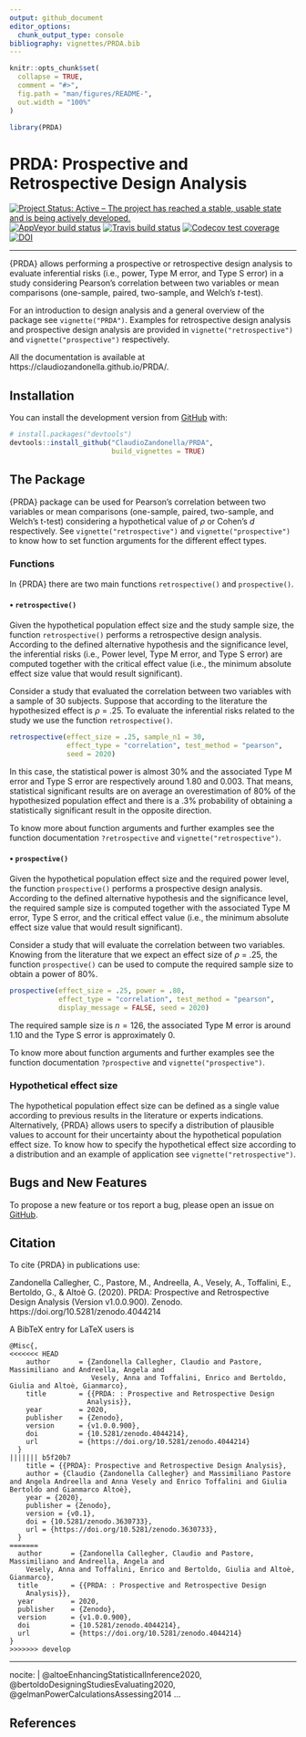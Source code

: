 ```yaml
---
output: github_document
editor_options: 
  chunk_output_type: console
bibliography: vignettes/PRDA.bib
---
```


<!-- README.md is generated from README.Rmd. Please edit that file -->


```r
knitr::opts_chunk$set(
  collapse = TRUE,
  comment = "#>",
  fig.path = "man/figures/README-",
  out.width = "100%"
)

library(PRDA)
```

# PRDA: Prospective and Retrospective Design Analysis

<!-- badges: start -->
[![Project Status: Active – The project has reached a stable, usable state and is being actively developed.](https://www.repostatus.org/badges/latest/active.svg)](https://www.repostatus.org/#active)
[![AppVeyor build status](https://ci.appveyor.com/api/projects/status/github/ClaudioZandonella/PRDA?branch=master&svg=true)](https://ci.appveyor.com/project/ClaudioZandonella/PRDA/branch/master)
[![Travis build status](https://travis-ci.org/ClaudioZandonella/PRDA.svg?branch=master)](https://travis-ci.org/ClaudioZandonella/PRDA)
[![Codecov test coverage](https://codecov.io/gh/ClaudioZandonella/PRDA/branch/master/graph/badge.svg)](https://codecov.io/gh/ClaudioZandonella/PRDA/branch/master)
[![DOI](https://zenodo.org/badge/212573857.svg)](https://zenodo.org/badge/latestdoi/212573857)
<hr>
<!-- badges: end -->

{PRDA} allows performing a prospective or retrospective design analysis to evaluate inferential risks (i.e., power, Type M error, and Type S error) in a study considering Pearson's correlation between two variables or mean comparisons (one-sample, paired, two-sample, and Welch's *t*-test). 

For an introduction to design analysis and a general overview of the package see `vignette("PRDA")`.
Examples for retrospective design analysis and prospective design analysis are provided in `vignette("retrospective")` and `vignette("prospective")` respectively.

All the documentation is available at https://claudiozandonella.github.io/PRDA/.

## Installation

<!-- You can install the released version of PRDA from [CRAN](https://CRAN.R-project.org) with: -->

<!-- ``` r -->
<!-- install.packages("PRDA") -->
<!-- ``` -->

<!-- And the development version from [GitHub](https://github.com/) with: -->

You can install the development version from [GitHub](https://github.com/ClaudioZandonella/PRDA/tree/develop) with:

``` r
# install.packages("devtools")
devtools::install_github("ClaudioZandonella/PRDA",
                         build_vignettes = TRUE)
```


## The Package

{PRDA} package can be used for Pearson's correlation between two variables or mean comparisons (one-sample, paired, two-sample, and Welch's t-test) considering a hypothetical value of *&rho;* or Cohen's *d* respectively. See `vignette("retrospective")` and `vignette("prospective")` to know how to set function arguments for the different effect types. 


### Functions

In {PRDA} there are two main functions `retrospective()` and `prospective()`.

#### &#8226; `retrospective()`

Given the hypothetical population effect size and the study sample size, the function `retrospective()` performs a retrospective design analysis. According to the defined alternative hypothesis and the significance level, the inferential risks (i.e., Power level, Type M error, and Type S error) are computed together with the critical effect value (i.e., the minimum absolute effect size value that would result significant).

Consider a study that evaluated the correlation between two variables with a sample of 30 subjects. Suppose that according to the literature the hypothesized effect is *&rho;* = .25. To evaluate the inferential risks related to the study we use the function `retrospective()`.

```r
retrospective(effect_size = .25, sample_n1 = 30,
              effect_type = "correlation", test_method = "pearson",
              seed = 2020)
```

In this case, the statistical power is almost 30% and the associated Type M error and Type S error are respectively around 1.80 and 0.003. That means, statistical significant results are on average an overestimation of 80% of the hypothesized population effect and there is a .3% probability of obtaining a statistically significant result in the opposite direction.

To know more about function arguments and further examples see the function documentation `?retrospective` and  `vignette("retrospective")`.

#### &#8226; `prospective()`

Given the hypothetical population effect size and the required power level, the function `prospective()` performs a prospective design analysis. According to the defined alternative hypothesis and the significance level, the required sample size is computed together with the associated Type M error, Type S error, and the critical effect value (i.e., the minimum absolute effect size value that would result significant).  

Consider a study that will evaluate the correlation between two variables. Knowing from the literature that we expect an effect size of *&rho;* = .25, the function `prospective()` can be used to compute the required sample size to obtain a power of 80%. 
```r
prospective(effect_size = .25, power = .80, 
            effect_type = "correlation", test_method = "pearson",
            display_message = FALSE, seed = 2020)
```

The required sample size is $n=126$, the associated Type M error is around 1.10 and the Type S error is approximately 0. 

To know more about function arguments and further examples see the function documentation `?prospective` and `vignette("prospective")`.

### Hypothetical effect size

The hypothetical population effect size can be defined as a single value according to previous results in the literature or experts indications. Alternatively, {PRDA} allows users to specify a distribution of plausible values to account for their uncertainty about the hypothetical population effect size.  To know how to specify the hypothetical effect size according to a distribution and an example of application see `vignette("retrospective")`.

## Bugs and New Features

To propose a new feature or tos report a bug, please open an issue on [GitHub](https://github.com/ClaudioZandonella/PRDA/issues).

## Citation

To cite {PRDA} in publications use:

Zandonella Callegher, C., Pastore, M., Andreella, A., Vesely, A., Toffalini, E., Bertoldo, G., & Altoè G. (2020). PRDA: Prospective and Retrospective Design Analysis (Version v1.0.0.900). Zenodo. https://doi.org/10.5281/zenodo.4044214

A BibTeX entry for LaTeX users is
```{}
@Misc{,
<<<<<<< HEAD
    author       = {Zandonella Callegher, Claudio and Pastore, Massimiliano and Andreella, Angela and 
                    Vesely, Anna and Toffalini, Enrico and Bertoldo, Giulia and Altoè, Gianmarco},
    title        = {{PRDA: : Prospective and Retrospective Design 
                   Analysis}},
    year         = 2020,
    publisher    = {Zenodo},
    version      = {v1.0.0.900},
    doi          = {10.5281/zenodo.4044214},
    url          = {https://doi.org/10.5281/zenodo.4044214}
  }
||||||| b5f20b7
    title = {{PRDA}: Prospective and Retrospective Design Analysis},
    author = {Claudio {Zandonella Callegher} and Massimiliano Pastore and Angela Andreella and Anna Vesely and Enrico Toffalini and Giulia Bertoldo and Gianmarco Altoè},
    year = {2020},
    publisher = {Zenodo},
    version = {v0.1},
    doi = {10.5281/zenodo.3630733},
    url = {https://doi.org/10.5281/zenodo.3630733},
  }
=======
  author       = {Zandonella Callegher, Claudio and Pastore, Massimiliano and Andreella, Angela and 
    Vesely, Anna and Toffalini, Enrico and Bertoldo, Giulia and Altoè, Gianmarco},
  title        = {{PRDA: : Prospective and Retrospective Design 
    Analysis}},
  year         = 2020,
  publisher    = {Zenodo},
  version      = {v1.0.0.900},
  doi          = {10.5281/zenodo.4044214},
  url          = {https://doi.org/10.5281/zenodo.4044214}
}
>>>>>>> develop
```

---
nocite: | 
  @altoeEnhancingStatisticalInference2020, @bertoldoDesigningStudiesEvaluating2020, @gelmanPowerCalculationsAssessing2014
...

## References

